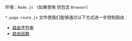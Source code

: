 
环境：`Node.js` （如果使用<Link text="客户端路由" href="/client-routing"/> 则包含 `Browser`）

`*.page.route.js` 文件使我们能够通过以下方式进一步控制路由：

 - [路由字符串](/route-string)
 - [路由函数](/route-function)
